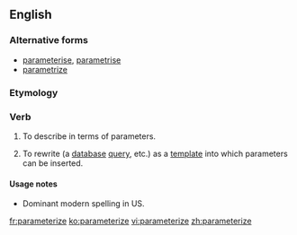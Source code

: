 ==English==

===Alternative forms===
* [[parameterise]], [[parametrise]] {{qualifier|UK}}
* [[parametrize]] {{qualifier|US}}

===Etymology===
{{suffix|parameter|ize|lang=en}}

===Verb===
{{en-verb|parameteriz}}

# {{context|transitive|lang=en}} To describe in terms of parameters.
# {{context|computing|transitive|lang=en}} To rewrite (a [[database]] [[query]], etc.) as a [[template]] into which parameters can be inserted.

====Usage notes====
*Dominant modern spelling in US.

[[fr:parameterize]]
[[ko:parameterize]]
[[vi:parameterize]]
[[zh:parameterize]]